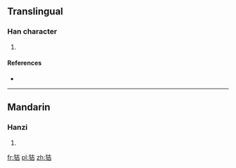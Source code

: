 ==Translingual==

===Han character===
{{Han char|rn=94|rad=犬|as=06|sn=9|four=44261|canj=KHGR}}

# {{defn|Han|sort=犬06}}

====References====
* {{Han ref|kx=0710.170|dkj=20374|dj=1122.180|hdz=21343.020|uh=72E4|ud=29412|bh=CFBF|bd=53183}}

----

==Mandarin==

===Hanzi===
{{cmn-hanzi|pin=[[jí]] ([[ji2]])|wg=chi<sup>2</sup>}}

# {{defn|lang=cmn|sort=犬06}}

[[fr:狤]]
[[pl:狤]]
[[zh:狤]]